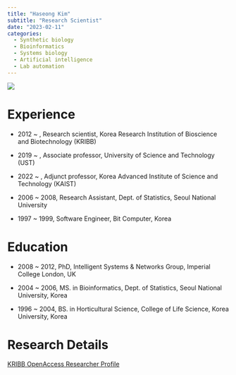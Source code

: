 ```yaml
---
title: "Haseong Kim"
subtitle: "Research Scientist"
date: "2023-02-11"
categories:
  - Synthetic biology
  - Bioinformatics
  - Systems biology
  - Artificial intelligence 
  - Lab automation
---
```


![](images/image-700235287.png){fig-align="center"}

# Experience

-   2012 \~ , Research scientist, Korea Research Institution of Bioscience and Biotechnology (KRIBB)

-   2019 \~ , Associate professor, University of Science and Technology (UST)

-   2022 \~ , Adjunct professor, Korea Advanced Institute of Science and Technology (KAIST)

-   2006 \~ 2008, Research Assistant, Dept. of Statistics, Seoul National University

-   1997 \~ 1999, Software Engineer, Bit Computer, Korea

# Education

-   2008 \~ 2012, PhD, Intelligent Systems & Networks Group, Imperial College London, UK

-   2004 \~ 2006, MS. in Bioinformatics, Dept. of Statistics, Seoul National University, Korea

-   1996 \~ 2004, BS. in Horticultural Science, College of Life Science, Korea University, Korea

# Research Details

[KRIBB OpenAccess Researcher Profile](https://oak.kribb.re.kr/researcher-profile?ep=137)
